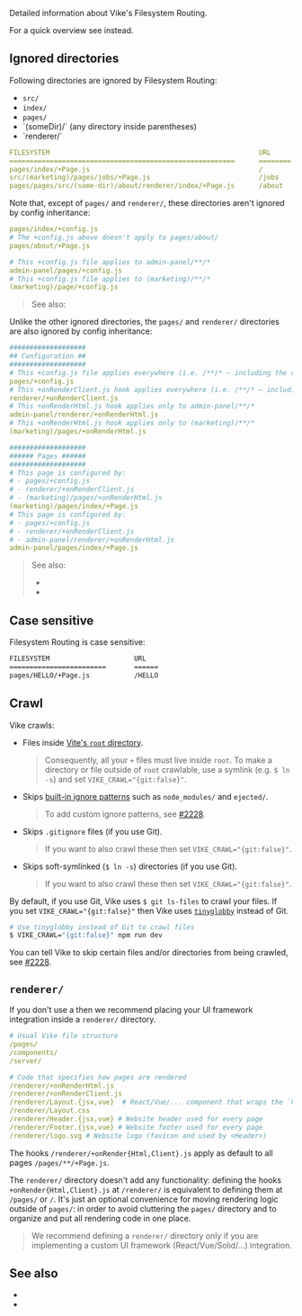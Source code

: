 
Detailed information about Vike's Filesystem Routing.

For a quick overview see <Link href="/routing#filesystem-routing" doNotInferSectionTitle /> instead.

## Ignored directories

Following directories are ignored by Filesystem Routing:
 - `src/`
 - `index/`
 - `pages/`
 - <Link href="/routing#groups">`(someDir)/`</Link> (any directory inside parentheses)
 - <Link href="#renderer">`renderer/`</Link>

```yaml
FILESYSTEM                                                    URL
========================================================      ========
pages/index/+Page.js                                          /
src/(marketing)/pages/jobs/+Page.js                           /jobs
pages/pages/src/(some-dir)/about/renderer/index/+Page.js      /about
```

Note that, except of `pages/` and `renderer/`, these directories aren't ignored by <Link href="/config#inheritance">config inheritance</Link>:

```yaml
pages/index/+config.js
# The +config.js above doesn't apply to pages/about/
pages/about/+Page.js
```

```yaml
# This +config.js file applies to admin-panel/**/*
admin-panel/pages/+config.js
# This +config.js file applies to (marketing)/**/*
(marketing)/page/+config.js
```

> See also: <Link href="/routing#groups" />

Unlike the other ignored directories, the `pages/` and `renderer/` directories are also ignored by config inheritance:

```yaml
###################
## Configuration ##
###################
# This +config.js file applies everywhere (i.e. /**/* — including the root directory)
pages/+config.js
# This +onRenderClient.js hook applies everywhere (i.e. /**/* — including the root directory)
renderer/+onRenderClient.js
# This +onRenderHtml.js hook applies only to admin-panel/**/*
admin-panel/renderer/+onRenderHtml.js
# This +onRenderHtml.js hook applies only to (marketing)/**/*
(marketing)/pages/+onRenderHtml.js

###################
###### Pages ######
###################
# This page is configured by:
# - pages/+config.js
# - renderer/+onRenderClient.js
# - (marketing)/pages/+onRenderHtml.js
(marketing)/pages/index/+Page.js
# This page is configured by:
# - pages/+config.js
# - renderer/+onRenderClient.js
# - admin-panel/renderer/+onRenderHtml.js
admin-panel/pages/index/+Page.js
```

> See also:
>  - <Link href="/onRenderHtml" />
>  - <Link href="/onRenderClient" />


## Case sensitive

Filesystem Routing is case sensitive:

```bash
FILESYSTEM                     URL
========================       ======
pages/HELLO/+Page.js           /HELLO
```


## Crawl

Vike crawls:
- Files inside [Vite's `root` directory](https://vitejs.dev/config/shared-options.html#root).
  > Consequently, all your <Link href="/config#files">`+` files</Link> must live inside `root`.
  > To make a directory or file outside of `root` crawlable, use a symlink (e.g. `$ ln -s`) and set `VIKE_CRAWL="{git:false}"`.
- Skips [built-in ignore patterns](https://github.com/vikejs/vike/blob/main/packages/vike/node/vite/shared/resolveVikeConfigInternal/crawlPlusFiles/ignorePatternsBuiltIn.ts) such as `node_modules/` and `ejected/`.
  > To add custom ignore patterns, see [#2228](https://github.com/vikejs/vike/issues/2228).
- Skips `.gitignore` files (if you use Git).
  > If you want to also crawl these then set `VIKE_CRAWL="{git:false}"`.
- Skips soft-symlinked (`$ ln -s`) directories (if you use Git).
  > If you want to also crawl these then set `VIKE_CRAWL="{git:false}"`.

By default, if you use Git, Vike uses `$ git ls-files` to crawl your files. If you set `VIKE_CRAWL="{git:false}"` then Vike uses [`tinyglobby`](https://github.com/SuperchupuDev/tinyglobby) instead of Git.

```bash
# Use tinyglobby instead of Git to crawl files
$ VIKE_CRAWL="{git:false}" npm run dev
```

You can tell Vike to skip certain files and/or directories from being crawled, see [#2228](https://github.com/vikejs/vike/issues/2228).


## `renderer/`

If you don't use a <UiFrameworkExtension /> then we recommend placing your UI framework integration inside a `renderer/` directory.

```yaml
# Usual Vike file structure
/pages/
/components/
/server/

# Code that specifies how pages are rendered
/renderer/+onRenderHtml.js
/renderer/+onRenderClient.js
/renderer/Layout.{jsx,vue}  # React/Vue/... component that wraps the `Page` component
/renderer/Layout.css
/renderer/Header.{jsx,vue} # Website header used for every page
/renderer/Footer.{jsx,vue} # Website footer used for every page
/renderer/logo.svg # Website logo (favicon and used by <Header>)
```

The hooks `/renderer/+onRender{Html,Client}.js` apply as default to all pages `/pages/**/+Page.js`.

The `renderer/` directory doesn't add any functionality: defining the hooks `+onRender{Html,Client}.js` at `/renderer/` is equivalent to defining them at `/pages/` or `/`. It's just an optional convenience for moving rendering logic outside of `pages/`: in order to avoid cluttering the `pages/` directory and to organize and put all rendering code in one place.

> We recommend defining a `renderer/` directory only if you are implementing a custom UI framework (React/Vue/Solid/...) integration.


## See also

 - <Link href="/routing" />
 - <Link href="/filesystemRoutingRoot" />
